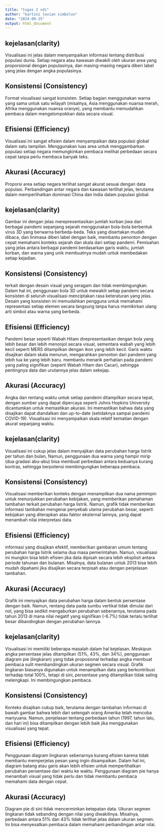 ---
title: "tugas 2 vdi"
author: "kartini lovian simbolon"
date: "2024-09-25"
output: html_document
---

## kejelasan(clarity)

Visualisasi ini jelas dalam menyampaikan informasi tentang distribusi populasi dunia. Setiap negara atau kawasan diwakili oleh ukuran area yang proporsional dengan populasinya, dan masing-masing negara diberi label yang jelas dengan angka populasinya.

## Konsistensi (Consistency)

Format visualisasi sangat konsisten. Setiap bagian menggunakan warna yang sama untuk satu wilayah (misalnya, Asia menggunakan nuansa merah, Afrika menggunakan nuansa oranye), yang membantu memudahkan pembaca dalam mengelompokkan data secara visual.

## Efisiensi (Efficiency)

Visualisasi ini sangat efisien dalam menyampaikan data populasi global dalam satu tampilan. Menggunakan luas area untuk menggambarkan populasi setiap negara memungkinkan pembaca melihat perbedaan secara cepat tanpa perlu membaca banyak teks.

## Akurasi (Accuracy)

Proporsi area setiap negara terlihat sangat akurat sesuai dengan data populasi. Perbandingan antar negara dan kawasan terlihat jelas, terutama dalam memperlihatkan dominasi China dan India dalam populasi global.

## kejelasan(clarity)

Gambar ini dengan jelas merepresentasikan jumlah korban jiwa dari berbagai pandemi sepanjang sejarah menggunakan bola-bola berbentuk virus 3D yang berwarna berbeda-beda. Teks yang disertakan mudah dibaca, dan linimasa diberi label dengan baik, membantu penonton dengan cepat memahami konteks sejarah dan skala dari setiap pandemi. Pemisahan yang jelas antara berbagai pandemi berdasarkan garis waktu, jumlah korban, dan warna yang unik membuatnya mudah untuk membedakan setiap kejadian.

## Konsistensi (Consistency)

terkait dengan desain visual yang seragam dan tidak membingungkan. Dalam hal ini, penggunaan bola 3D untuk mewakili setiap pandemi secara konsisten di seluruh visualisasi menciptakan rasa keteraturan yang jelas. Desain yang konsisten ini memudahkan pengguna untuk memahami representasi setiap elemen secara langsung tanpa harus memikirkan ulang arti simbol atau warna yang berbeda.

## Efisiensi (Efficiency)

Pandemi besar seperti Wabah Hitam direpresentasikan dengan bola yang lebih besar dan lebih menonjol secara visual, sementara wabah yang lebih kecil seperti MERS ditampilkan dengan ikon yang lebih kecil. Garis waktu disajikan dalam skala menurun, mengarahkan penonton dari pandemi yang lebih tua ke yang lebih baru. membantu menarik perhatian pada pandemi yang paling signifikan (seperti Wabah Hitam dan Cacar), sehingga pentingnya data dan urutannya jelas dalam sekejap.

## Akurasi (Accuracy)

Angka dan rentang waktu untuk setiap pandemi ditampilkan secara tepat, dengan sumber yang dapat dipercaya seperti Johns Hopkins University dicantumkan untuk memastikan akurasi. Ini memastikan bahwa data yang disajikan dapat diandalkan dan up-to-date (setidaknya sampai pandemi COVID-19). Visualisasi ini menyampaikan skala relatif kematian dengan akurat sepanjang waktu.

## kejelasan(clarity)

Visualisasi ini cukup jelas dalam menyajikan data perubahan harga listrik per tahun dan bulan, Namun, penggunaan dua warna yang hampir mirip (dua gradasi abu-abu) bisa membuat perbedaan antara keduanya kurang kontras, sehingga berpotensi membingungkan beberapa pembaca.

## Konsistensi (Consistency)

Visualisasi memberikan konteks dengan menampilkan dua nama pemimpin untuk menunjukkan perubahan kebijakan, yang memberikan pemahaman tambahan terkait perubahan harga listrik. Namun, grafik tidak memberikan informasi tambahan mengenai penyebab utama perubahan besar, seperti kebijakan yang diterapkan atau faktor eksternal lainnya, yang dapat menambah nilai interpretasi data.

## Efisiensi (Efficiency)

informasi yang disajikan efektif, memberikan gambaran umum tentang perubahan harga listrik selama dua masa pemerintahan. Namun, visualisasi ini mungkin bisa lebih efisien jika data dipisah secara lebih eksplisit antara periode tahunan dan bulanan. Misalnya, data bulanan untuk 2013 bisa lebih mudah dipahami jika disajikan secara terpisah atau dengan penjelasan tambahan.

## Akurasi (Accuracy)

Grafik ini menyajikan data perubahan harga dalam bentuk persentase dengan baik. Namun, rentang data pada sumbu vertikal tidak dimulai dari nol, yang bisa sedikit mengaburkan perubahan sebenarnya, terutama pada tahun 2013 di mana nilai negatif yang signifikan (-6.7%) tidak terlalu terlihat besar dibandingkan dengan perubahan lainnya.

## kejelasan(clarity)

Visualisasi ini memiliki beberapa masalah dalam hal kejelasan. Meskipun angka persentase jelas ditampilkan (51%, 43%, dan 34%), penggunaan diagram pie (lingkaran) yang tidak proposional terhadap angka membuat pembaca sulit membandingkan ukuran segmen secara visual. Grafik lingkaran biasanya digunakan untuk menampilkan data yang berkontribusi terhadap total 100%, tetapi di sini, persentase yang ditampilkan tidak saling melengkapi. Ini membingungkan pembaca.

## Konsistensi (Consistency)

Konteks disajikan cukup baik, terutama dengan tambahan informasi di bawah gambar bahwa lebih dari setengah orang Amerika telah mencoba mariyuana. Namun, penjelasan tentang perbedaan tahun (1997, tahun lalu, dan hari ini) bisa ditampilkan dengan lebih baik jika menggunakan visualisasi yang tepat.

## Efisiensi (Efficiency)

Penggunaan diagram lingkaran sebenarnya kurang efisien karena tidak membantu memperjelas pesan yang ingin disampaikan. Dalam hal ini, diagram batang atau garis akan lebih efisien untuk memperlihatkan perubahan persentase dari waktu ke waktu. Penggunaan diagram pie hanya menambah visual yang tidak perlu dan tidak membantu pembaca memahami data dengan cepat.

## Akurasi (Accuracy)

Diagram pie di sini tidak mencerminkan ketepatan data. Ukuran segmen lingkaran tidak sebanding dengan nilai yang diwakilinya. Misalnya, perbedaan antara 51% dan 43% tidak terlihat jelas dalam ukuran segmen. Ini bisa menyesatkan pembaca dalam memahami perbandingan antar nilai.
